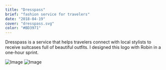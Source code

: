 ```yaml
---
title: "Dresspass"
brief: "fashion service for travelers"
date: "2018-04-19"
cover: "dresspass.svg"
color: "#BD3971"
---
```


Dresspass is a service that helps travelers connect with local stylists to receive suitcases full of beautiful outfits. I designed this logo with Robin in a one-hour sprint.

![Image](@/images/projects/dresspass/dresspass-logotype.png)
![Image](@/images/projects/dresspass/dresspass-icon.png)

